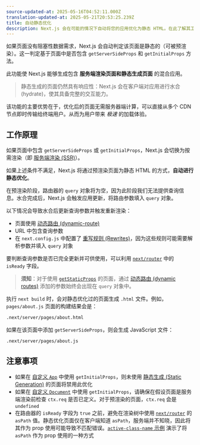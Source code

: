 ```yaml
---
source-updated-at: 2025-05-16T04:52:11.000Z
translation-updated-at: 2025-05-21T20:53:25.239Z
title: 自动静态优化
description: Next.js 会在可能的情况下自动将您的应用优化为静态 HTML。在此了解其工作原理。
---
```


如果页面没有阻塞性数据需求，Next.js 会自动判定该页面是静态的（可被预渲染）。这一判定基于页面中是否包含 `getServerSideProps` 和 `getInitialProps` 方法。

此功能使 Next.js 能够生成包含 **服务端渲染页面和静态生成页面** 的混合应用。

> 静态生成的页面仍然具有响应性：Next.js 会在客户端对应用进行水合 (hydrate)，使其具备完整的交互能力。

该功能的主要优势在于，优化后的页面无需服务器端计算，可以直接从多个 CDN 节点即时传输给终端用户。从而为用户带来 _极速_ 的加载体验。

## 工作原理

如果页面中包含 `getServerSideProps` 或 `getInitialProps`，Next.js 会切换为按需渲染（即 [服务端渲染 (SSR)](/docs/pages/building-your-application/rendering/server-side-rendering)）。

如果上述条件不满足，Next.js 将通过预渲染页面为静态 HTML 的方式，**自动进行静态优化**。

在预渲染阶段，路由器的 `query` 对象将为空，因为此阶段我们无法提供查询信息。水合完成后，Next.js 会触发应用更新，将路由参数填入 `query` 对象。

以下情况会导致水合后更新查询参数并触发重新渲染：

- 页面使用 [动态路由 (dynamic-route)](/docs/pages/building-your-application/routing/dynamic-routes)
- URL 中包含查询参数
- 在 `next.config.js` 中配置了 [重写规则 (Rewrites)](/docs/pages/api-reference/next-config-js/rewrites)，因为这些规则可能需要解析参数并填入 `query` 对象

要判断查询参数是否已完全更新并可供使用，可以利用 [`next/router`](/docs/pages/api-reference/functions/use-router#router-object) 中的 `isReady` 字段。

> **须知**：对于使用 [`getStaticProps`](/docs/pages/building-your-application/data-fetching/get-static-props) 的页面，通过 [动态路由 (dynamic routes)](/docs/pages/building-your-application/routing/dynamic-routes) 添加的参数始终会出现在 `query` 对象中。

执行 `next build` 时，会对静态优化过的页面生成 `.html` 文件。例如，`pages/about.js` 页面的构建结果会是：

```bash filename="Terminal"
.next/server/pages/about.html
```

如果在该页面中添加 `getServerSideProps`，则会生成 JavaScript 文件：

```bash filename="Terminal"
.next/server/pages/about.js
```

## 注意事项

- 如果在 [自定义 `App`](/docs/pages/building-your-application/routing/custom-app) 中使用 `getInitialProps`，则未使用 [静态生成 (Static Generation)](/docs/pages/building-your-application/data-fetching/get-static-props) 的页面将禁用此优化
- 如果在 [自定义 `Document`](/docs/pages/building-your-application/routing/custom-document) 中使用 `getInitialProps`，请确保在假设页面是服务端渲染前检查 `ctx.req` 是否已定义。对于预渲染的页面，`ctx.req` 会是 `undefined`
- 在路由器的 `isReady` 字段为 `true` 之前，避免在渲染树中使用 [`next/router`](/docs/pages/api-reference/functions/use-router#router-object) 的 `asPath` 值。静态优化页面仅在客户端知道 `asPath`，服务端并不知晓，因此将其作为 prop 使用可能导致不匹配错误。[`active-class-name` 示例](https://github.com/vercel/next.js/tree/canary/examples/active-class-name) 演示了将 `asPath` 作为 prop 使用的一种方式